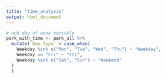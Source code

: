 ```yaml
---
title: "time_analysis"
output: html_document
---
```


```r
# add day of week variable
park_with_time <- park_all %>%
  mutate(`Day Type` = case_when(
    Weekday %in% c("Mon", "Tue", "Wed", "Thu") ~ "Weekday",
    Weekday == "Fri" ~ "Fri",
    Weekday %in% c("Sat", "Sun") ~ "Weekend"
  )
  )
```

